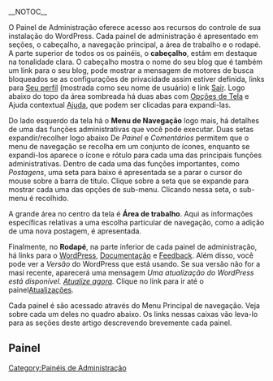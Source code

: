 {{Languages|
{{en|Administration Panels}}
{{ja|管理パネル}}
{{pt-br|Painéis de Administração}}
{{zh-hans|管理面板}}
}}
{{Comunidade WP-Brasil}}
__NOTOC__
  
O Painel de Administração oferece acesso aos recursos do controle de sua instalação do WordPress. Cada painel de administração é apresentado em seções, o cabeçalho, a navegação principal, a área de trabalho e o rodapé. A parte superior de todos os os painéis, o '''cabeçalho''', estám em destaque na tonalidade clara. O cabeçalho mostra o nome do seu blog que é também um link para o seu blog, pode mostrar a mensagem de motores de busca bloqueados  se as configurações de privacidade assim estiver definida, links para [[#SubPainel Seu Perfil |Seu perfil]] (mostrada como seu nome de usuário) e link [[#Sair |Sair]]. Logo abaixo do topo da área sombreada há duas abas com [[#Opções de Tela|Opções de Tela]] e Ajuda contextual [[#Ajuda |Ajuda]], que podem ser clicadas para expandi-las.

Do lado esquerdo da tela há o '''Menu de Navegação'''  logo mais, há detalhes de uma das funções administrativas que você pode executar. Duas setas expandir/recolher logo abaixo De ''Painel'' e ''Comentários'' permitem que o menu de navegação se recolha em um conjunto de ícones, enquanto se expandi-los aparece o ícone e rótulo para cada uma das principais funções administrativas. Dentro de cada uma das funções importantes, como ''Postagens'', uma seta para baixo é apresentada se a parar o cursor do mouse sobre a barra de título. Clique sobre a seta que se expande para mostrar cada uma das opções de sub-menu. Clicando nessa seta, o sub-menu é recolhido.

A grande área no centro da tela é '''Área de trabalho'''. Aqui as informações específicas relativas a uma escolha particular de navegação, como a adição de uma nova postagem, é apresentada.

Finalmente, no '''Rodapé''', na parte inferior de cada painel de administração, há links para o [http://wordpress.org/ WordPress], [http://wordpress.org/ Documentação] e  [http://wordpress.org/support/forum/4 Feedback]. Além disso, você pode ver a  ''Versão'' do WordPress que está usando. Se sua versão não for a masi recente, aparecerá uma mensagem ''Uma atualização do WordPress está disponível. [http://wordpress.org/download/ Atualize agora].'' Clique no link para ir até o painel[[#SubPainel Atualizações|Atualizações]].

Cada painel é são acessado através do Menu Principal de navegação. Veja sobre cada um deles no quadro abaixo. Os links nessas caixas vão leva-lo para as seções deste artigo descrevendo brevemente cada painel.

==Painel==
{{Painel de Administração-Rede}}

[[Category:Painéis de Administração]]
